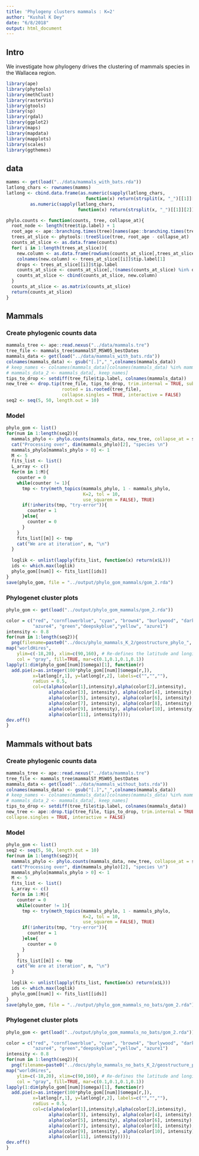 ```yaml
---
title: 'Phylogeny clusters mammals : K=2'
author: "Kushal K Dey"
date: "6/8/2018"
output: html_document
---
```


## Intro 

We investigate how phylogeny drives the clustering of mammals species in the
Wallacea region.

```r
library(ape)
library(phytools)
library(methClust)
library(rasterVis)
library(gtools)
library(sp)
library(rgdal)
library(ggplot2)
library(maps)
library(mapdata)
library(mapplots)
library(scales)
library(ggthemes)
```

## data

```r
mamms <- get(load("../data/mammals_with_bats.rda"))
latlong_chars <- rownames(mamms)
latlong <- cbind.data.frame(as.numeric(sapply(latlong_chars, 
                              function(x) return(strsplit(x, "_")[[1]][1]))),
         as.numeric(sapply(latlong_chars, 
                           function(x) return(strsplit(x, "_")[[1]][2]))))
```

```r
phylo.counts <- function(counts, tree, collapse_at){
  root_node <- length(tree$tip.label) + 1
  root_age <- ape::branching.times(tree)[names(ape::branching.times(tree)) == root_node]
  trees_at_slice <- phytools::treeSlice(tree, root_age - collapse_at)
  counts_at_slice <- as.data.frame(counts)
  for( i in 1:length(trees_at_slice)){
    new.column <- as.data.frame(rowSums(counts_at_slice[,trees_at_slice[[i]]$tip.label]))
    colnames(new.column) <- trees_at_slice[[i]]$tip.label[1]
    drops <- trees_at_slice[[i]]$tip.label
    counts_at_slice <- counts_at_slice[,!(names(counts_at_slice) %in% drops)]
    counts_at_slice <- cbind(counts_at_slice, new.column)
  }
  counts_at_slice <- as.matrix(counts_at_slice)
  return(counts_at_slice)
}
```


## Mammals

### Create phylogenic counts data

```r
mammals_tree <- ape::read.nexus("../data/mammals.tre")
tree_file <- mammals_tree$mammalST_MSW05_bestDates
mammals_data <- get(load("../data/mammals_with_bats.rda"))
colnames(mammals_data) <- gsub("[.]","_",colnames(mammals_data))
# keep_names <- colnames(mammals_data)[colnames(mammals_data) %in% mammals_tree$mammalST_MSW05_bestDates$tip.label]
# mammals_data_2 <- mammals_data[, keep_names]
tips_to_drop <- setdiff(tree_file$tip.label, colnames(mammals_data))
new_tree <- drop.tip(tree_file, tips_to_drop, trim.internal = TRUE, subtree = FALSE, root.edge = 0,
                     rooted = is.rooted(tree_file),
                     collapse.singles = TRUE, interactive = FALSE)
seq2 <- seq(5, 50, length.out = 10)
```


### Model

```r
phylo_gom <- list()
for(num in 1:length(seq2)){
  mammals_phylo <- phylo.counts(mammals_data, new_tree, collapse_at = seq2[num])
  cat("Processing over", dim(mammals_phylo)[2], "species \n")
  mammals_phylo[mammals_phylo > 0] <- 1
  M <- 5
  fits_list <- list()
  L_array <- c()
  for(m in 1:M){
    counter = 0
    while(counter != 1){
      tmp <- try(meth_topics(mammals_phylo, 1 - mammals_phylo,
                             K=2, tol = 10,
                             use_squarem = FALSE), TRUE)
      if(!inherits(tmp, "try-error")){
        counter = 1
      }else{
        counter = 0
      }
    }
    fits_list[[m]] <- tmp
    cat("We are at iteration", m, "\n")
  }
  
  loglik <- unlist(lapply(fits_list, function(x) return(x$L)))
  ids <- which.max(loglik)
  phylo_gom[[num]] <- fits_list[[ids]]
}
save(phylo_gom, file = "../output/phylo_gom_mammals/gom_2.rda")
```


### Phylogenet cluster plots

```r
phylo_gom <- get(load("../output/phylo_gom_mammals/gom_2.rda"))
```

```r
color = c("red", "cornflowerblue", "cyan", "brown4", "burlywood", "darkgoldenrod1",
          "azure4", "green","deepskyblue","yellow", "azure1")
intensity <- 0.8
for(num in 1:length(seq2)){
  png(filename=paste0("../docs/phylo_mammals_K_2/geostructure_phylo_", seq2[num], ".png"),width = 1000, height = 800)
map("worldHires",
    ylim=c(-18,20), xlim=c(90,160), # Re-defines the latitude and longitude range
    col = "gray", fill=TRUE, mar=c(0.1,0.1,0.1,0.1))
lapply(1:dim(phylo_gom[[num]]$omega)[1], function(r)
  add.pie(z=as.integer(100*phylo_gom[[num]]$omega[r,]),
          x=latlong[r,1], y=latlong[r,2], labels=c("","",""),
          radius = 0.5,
          col=c(alpha(color[1],intensity),alpha(color[2],intensity),
                alpha(color[3], intensity), alpha(color[4], intensity),
                alpha(color[5], intensity), alpha(color[6], intensity),
                alpha(color[7], intensity), alpha(color[8], intensity),
                alpha(color[9], intensity), alpha(color[10], intensity),
                alpha(color[11], intensity))));
dev.off()
}

```


## Mammals without bats


### Create phylogenic counts data

```r
mammals_tree <- ape::read.nexus("../data/mammals.tre")
tree_file <- mammals_tree$mammalST_MSW05_bestDates
mammals_data <- get(load("../data/mammals_without_bats.rda"))
colnames(mammals_data) <- gsub("[.]","_",colnames(mammals_data))
# keep_names <- colnames(mammals_data)[colnames(mammals_data) %in% mammals_tree$mammalST_MSW05_bestDates$tip.label]
# mammals_data_2 <- mammals_data[, keep_names]
tips_to_drop <- setdiff(tree_file$tip.label, colnames(mammals_data))
new_tree <- ape::drop.tip(tree_file, tips_to_drop, trim.internal = TRUE, subtree = FALSE, root.edge = 0, rooted = is.rooted(tree_file),
collapse.singles = TRUE, interactive = FALSE)
```

### Model

```r
phylo_gom <- list()
seq2 <- seq(5, 50, length.out = 10)
for(num in 1:length(seq2)){
  mammals_phylo <- phylo.counts(mammals_data, new_tree, collapse_at = seq2[num])
  cat("Processing over", dim(mammals_phylo)[2], "species \n")
  mammals_phylo[mammals_phylo > 0] <- 1
  M <- 5
  fits_list <- list()
  L_array <- c()
  for(m in 1:M){
    counter = 0
    while(counter != 1){
      tmp <- try(meth_topics(mammals_phylo, 1 - mammals_phylo,
                             K=2, tol = 10,
                             use_squarem = FALSE), TRUE)
      if(!inherits(tmp, "try-error")){
        counter = 1
      }else{
        counter = 0
      }
    }
    fits_list[[m]] <- tmp
    cat("We are at iteration", m, "\n")
  }
  
  loglik <- unlist(lapply(fits_list, function(x) return(x$L)))
  ids <- which.max(loglik)
  phylo_gom[[num]] <- fits_list[[ids]]
}
save(phylo_gom, file = "../output/phylo_gom_mammals_no_bats/gom_2.rda")
```

### Phylogenet cluster plots

```r
phylo_gom <- get(load("../output/phylo_gom_mammals_no_bats/gom_2.rda"))
```

```r
color = c("red", "cornflowerblue", "cyan", "brown4", "burlywood", "darkgoldenrod1",
          "azure4", "green","deepskyblue","yellow", "azure1")
intensity <- 0.8
for(num in 1:length(seq2)){
  png(filename=paste0("../docs/phylo_mammals_no_bats_K_2/geostructure_phylo_", seq2[num], ".png"),width = 1000, height = 800)
map("worldHires",
    ylim=c(-18,20), xlim=c(90,160), # Re-defines the latitude and longitude range
    col = "gray", fill=TRUE, mar=c(0.1,0.1,0.1,0.1))
lapply(1:dim(phylo_gom[[num]]$omega)[1], function(r)
  add.pie(z=as.integer(100*phylo_gom[[num]]$omega[r,]),
          x=latlong[r,1], y=latlong[r,2], labels=c("","",""),
          radius = 0.5,
          col=c(alpha(color[1],intensity),alpha(color[2],intensity),
                alpha(color[3], intensity), alpha(color[4], intensity),
                alpha(color[5], intensity), alpha(color[6], intensity),
                alpha(color[7], intensity), alpha(color[8], intensity),
                alpha(color[9], intensity), alpha(color[10], intensity),
                alpha(color[11], intensity))));
dev.off()
}

```
